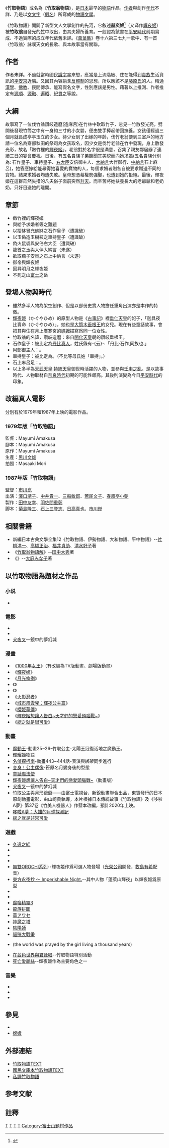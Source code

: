 {{about|日本平安時代的物語作品|〈竹取物語〉的其他意思|竹取物語 (消歧義)}}
{{Multiple issues|
{{Copy edit|time=2021-03-07T09:14:02+00:00}}
{{Overlinked|time=2021-03-07T09:14:02+00:00}}
}}
{{古籍
|image = [[File:Gekkyu_no_mukae.jpg|222px]]
|全名 = 
|原名 = {{lang|ja|竹取物語（たけとりものがたり）}}
|別名 = {{lang|ja|竹取翁の物語}}<br/>{{lang|ja|かぐや姫の物語}}
|撰者 = 有源顺、源融、遍昭、纪贯之等说
|託名作者 =
|編集者 = 
|輯錄者 = 
|文字 = 假名文
|國家 = {{JPN}}
|成書年代 = 不詳，約[[10世纪|十世纪]]初
|亡佚年代 = 
|偽託年代 = 
|注解者 = 
|篇數 = 
|原書篇數 = 
|今本篇數 = 
|卷數 =
|原書卷數 = 
|今本卷數 =
 |章回 = 
|最初著錄 = 
|版本 = 
|分類 = 
}}
{{japanese|japanese=竹取物語|kana=たけとりものがたり|romaji=Taketori Monogatari}}

《'''竹取物語'''》或名為《'''竹取翁物語'''》，是[[日本|日本]]最早的[[物語|物語]]作品。[[作者|作者]]與創作[[年代|年代]]不詳、乃是以[[女文字|女文字]]（[[日語假名|假名]]）所寫成的[[物語文學|物語文學]]。

《竹取物語》開闢了新型文人文學創作的先河，它敘述'''赫奕姬'''<ref>{{Cite web|url = http://www.zdic.net/c/b/18/38821.htm|title = 汉语词汇“赫奕”|accessdate = |archive-date = 2019-04-26|archive-url = https://web.archive.org/web/20190426222620/http://www.zdic.net/c/b/18/38821.htm|dead-url = no}}</ref>（又译作[[辉夜姬|辉夜姬]]{{noteTag|かぐや姬，漢譯有不同寫法，如“煇夜姬”、“赫映姬”、“竹取公主”等等。但据日本語言學傢山田孝雄考證，此詞源出漢語“赫奕”，意謂光輝炫耀貌、显赫貌、美盛貌}}）被'''竹取翁'''自發光的[[竹|竹]]中取出，由其夫婦所養育。一般認為該書在[[平安時代|平安時代]]前期寫成、不過實際的成立年代依舊未詳。《[[萬葉集|萬葉集]]》卷十六第三七九一歌中、有一首〈竹取翁〉詠嘆天女的長歌、與本故事當有關聯。

== 作者 ==
作者未詳。不過就當時國民[[識字率|識字率]]來想，應當是上流階級、住在能得到[[貴族|貴族]]生活資訊的[[平安京|平安京]]近隣。又因其內容諭含[[反體制|反體制]]的思想，所以應該不是[[藤原氏|藤原氏]]的人。精通[[漢學|漢學]]、[[佛教|佛教]]、民間傳承、能寫假名文字，性別應該是男性。藉著以上推測、作者推定有[[源順|源順]]、[[源融|源融]]、[[遍昭|遍昭]]、[[紀貫之|紀貫之]]等說。

== 大綱 ==
故事寫了一位伐竹翁讚岐造麿(造麻呂)在竹林中砍取竹子，忽見一竹散發光亮，劈開後發現竹筒之中有一身約三寸的小女嬰，便由雙手捧起帶回撫養。女孩僅經過三個月就長成亭亭玉立的少女。待少女到了出嫁的年齡，伐竹老翁便到三室戶的地方請一位名為齋部秋田的祭司為女孩取名，因少女是伐竹老翁在竹中發現，身上散發光彩，故名「嫩竹裡的[[輝夜姬|輝夜姬]]」。老翁對於名字很是滿意，召集了親友鄰居辦了連續三日的宴會慶祝。日後，有五名[[貴族|貴族]]子弟聽聞其美貌而向她[[求婚|求婚]](五名貴族分別為: 石作皇子、車持皇子、[[右大臣|右大臣]]安倍御主人、[[大納言|大納言]]大伴御行、[[中納言|中納言]]石上麻呂)，她答應嫁給能尋得她喜愛的寶物的人，每個求婚者則各自被要求贈送不同的寶物。結果求婚者均遭失敗。皇帝想憑藉權勢強娶，也遭到她的拒絕。最後，輝夜姬在這群茫然失措的凡夫俗子面前突然[[升天|升天]]。而辛苦將她扶養長大的老爺爺和老奶奶，只好目送她的離開。

== 章節 ==
* 嫩竹裡的輝夜姬
* 與給予求婚者等之難題
* 以拾缽冒充佛缽之石作皇子（遭識破）
* 以玉偽造玉樹枝之車持皇子（遭識破）
* 偽火鼠裘與安倍右大臣（遭識破）
* 龍首之玉與大伴大納言（未遂）
* 欲取燕子安貝之石上中納言（未遂）
* 御帝與輝夜姬
* 回昇明月之輝夜姬
* 不死之山[[富士|富士]]之岳

== 登場人物與時代 ==
* 雖然多半人物為架空創作、但是以部份史實人物擔任重角出演亦是本作的特徵。
* [[輝夜姬|輝夜姬]]（かぐやひめ）的原型人物是《[[古事記|古事記]]》裡[[垂仁天皇|垂仁天皇]]的妃子，「迦具夜比賣命（かぐやひめ）」，她也是[[大筒木垂根王|大筒木垂根王]]的女兒。現在有些童話故事，會把其與住在月上廣寒宮的[[嫦娥|嫦娥]]描寫爲同一位女性。
* 竹取翁的名諱，讚岐造麿：來自[[開化天皇|開化天皇]]朝的讚岐垂根王。
* 石作皇子：被比定為[[丹比真人|丹比真人]]，姓氏錄有-{云}-:「丹比‧石作,同族也.」
* 阿部御主人：{{lj|阿倍御主人}}。
* 車持皇子：被比定為{{lj|藤原不比等}}。（不比等母氏姓「車持」。）
* 石上麻呂足：{{lj|石上麻呂}}。
* 以上多半為[[天武天皇|天武天皇]]·[[持統天皇|持統天皇]]御世時活躍的人物，並參與[[壬申之亂|壬申之亂]]。是以故事時代、人物取材自[[奈良時代|奈良時代]]初期的可能性頗高。其後則演變為今日[[平安時代|平安時代]]的印象。

== 改編真人電影 ==
分別有於1979年和1987年上映的電影作品。

=== 1979年版「竹取物語」 ===
;監督：Mayumi Amakusa 
;腳本：Mayumi Amakusa
;原作：Mayumi Amakusa
;生產：[[黑川文雄|黑川文雄]]
;拍照：Masaaki Mori

=== 1987年版「竹取物語」 ===
;監督：[[市川崑|市川崑]]
;出演：[[澤口靖子|澤口靖子]]、[[中井貴一|中井貴一]]、[[三船敏郎|三船敏郎]]、[[若尾文子|若尾文子]]、[[春風亭小朝|春風亭小朝]]
;製作：[[田中友幸|田中友幸]]、[[羽佐間重彰|羽佐間重彰]]
;脚本：[[菊島隆三|菊島隆三]]、[[石上三登志|石上三登志]]、[[日高真也|日高真也]]、[[市川崑|市川崑]]

== 相關書籍 ==
*  新編日本古典文學全集12《竹取物語、伊勢物語、大和物語、平中物語》--[[片桐洋一|片桐洋一]]、[[高橋正治|高橋正治]]、[[福井貞助|福井貞助]]、[[清水好子|清水好子]]著
* 《[[竹取翁物語解|竹取翁物語解]]》--[[田中大秀|田中大秀]]著
* 《{{lang|ja|大庭みな子の竹取翁物語・伊勢物語}}》--[[大庭みな子|大庭みな子]]著

== 以竹取物語為題材之作品 ==
===小说===
* {{link-ja|证明完毕 竹取传说|QED 竹取伝説}}

=== 電影 ===
* {{link-ja|奥特Q THE MOVIE 星之传说|ウルトラQ ザ・ムービー 星の伝説}}
* {{link-ja|竹取物语 (1987年电影)|竹取物語 (1987年の映画)}}
* [[犬夜叉|犬夜叉]]—鏡中的夢幻城

=== 漫畫 ===
* 《[[1000年女王|1000年女王]]》（有改編為TV版動畫、劇場版動畫）
* 《[[辉夜姬_(漫画)|輝夜姬]]》
* 《[[月光條例|月光條例]]》
* 《{{link-ja|うりポッ|うりポッ}}》
* 《{{link-ja|月华美刃|月華美刃}}》
* 《[[火影忍者|火影忍者]]》
* 《[[城市風雲兒|城市風雲兒：輝夜公主篇]]》
* 《[[櫻姬華傳|櫻姬華傳]]》
* 《[[輝夜姬想讓人告白~天才們的戀愛頭腦戰~|輝夜姬想讓人告白~天才們的戀愛頭腦戰~]]》
* 《[[總之就是很可愛|總之就是很可愛]]》

=== 動畫 ===
* [[魔動王|魔動王]]-動畫25~26-竹取公主-太陽王冠復活地之魔動王。
* [[輝耀姬物語|輝耀姬物語]]
* [[名偵探柯南|名偵探柯南]]-動畫443~444話-表演與綁架同步進行
* [[变身！公主偶像|变身！公主偶像]]-笹原名月變身後的型態
* [[童話魔法使|童話魔法使]]
* [[輝夜姬想讓人告白~天才們的戀愛頭腦戰~|輝夜姬想讓人告白~天才們的戀愛頭腦戰~]]（動畫版）
* [[犬夜叉|犬夜叉]]—镜中的梦幻城
* 竹取公主與月形爺爺——由富士電視台、新銳動畫聯合出品，東寶發行的日本原創動畫電影，由山崎貴執導，本片根據日本傳統故事《竹取物語》及《哆啦A夢》第37卷《竹美人機器人》作藍本改編，預計2020年上映。
* [[哆啦A夢：大雄的月球探測記|哆啦A夢：大雄的月球探測記]]
* [[總之就是非常可愛|總之就是非常可愛]]

=== 遊戲 ===
* [[久遠之絆|久遠之絆]]
* {{link-ja|新竹取物語|新竹取物語}}
* {{link-ja|おーい!かぐや姫 衣衣の別れ|おーい!かぐや姫 衣衣の別れ}}
* {{link-ja|新·鬼之岛a|新・鬼ヶ島}}
* [[無雙OROCHI系列|無雙OROCHI系列]]--輝夜姬作爲可選人物登場（[[光榮公司|光榮公司]]開發，[[牧島有希|牧島有希]]配音）
* [[東方永夜抄_～_Imperishable_Night.|東方永夜抄 ～ Imperishable Night.]]--其中人物「蓬萊山輝夜」以輝夜姬爲原型
* {{link-en|BATTLE SPIRITS|BATTLE SPIRITS ～ "光の覇王ルナアーク・カグヤ"}}
* {{link-en|CR満月の夜に昇天したい|CR満月の夜に昇天したい}}
* [[VM_JAPAN|魔喚精靈3]]
* [[龍族拼圖|龍族拼圖]]
* [[華アワセ|華アワセ]]
* [[神魔之塔|神魔之塔]]
* [[阴阳师_(游戏)|陰陽師]]
* [[貓咪大戰爭|貓咪大戰爭]]
* {{link-ja|消えた世界と月と少女|消えた世界と月と少女}}(the world was prayed by the girl living a thousand years)
* [[在茜色世界與君詠唱|在茜色世界與君詠唱]]--竹取物語特別活動
* [[SINoALICE|死亡愛麗絲]]--輝夜姬作為主要角色之一

=== 音樂 ===
* {{link-ja|竹取物語 (室内樂曲)|竹取物語 (室内楽曲)}}
* {{link-ja|KAGUYA (NEWS 單曲 2015)|KAGUYA}}
* {{link-ja|告白之夜|告白の夜}}

==參見==
*{{link-ja|斑竹姑娘|斑竹姑娘}}
*[[嫦娥|嫦娥]]

== 外部連結 ==
{{Wikisourcelang|ja|竹取物語|竹取物語}}
{{Commons category|The Tale of the Bamboo Cutter}}
* [http://etext.lib.virginia.edu/japanese/taketori/AnoTake.html 竹取物語TEXT] {{Wayback|url=http://etext.lib.virginia.edu/japanese/taketori/AnoTake.html |date=20120418210015 }}
* [http://www2s.biglobe.ne.jp/~Taiju/taketori.htm 國民文庫本竹取物語TEXT] {{Wayback|url=http://www2s.biglobe.ne.jp/~Taiju/taketori.htm |date=20210414181548 }}
* [https://web.archive.org/web/20100825035758/http://miko.org/~uraki/kuon/furu/text/monogatari/taketori/taketori00.htm 私譯竹取物語]

==参考文献==
{{reflist}}
==註釋==
{{Reflist|1|list={{noteFoot}}}}

{{Authority control}}

[[Category:竹取物語|T]]
[[Category:月神|T]]
[[Category:飛鳥時代背景作品|T]]
[[Category:外星生命題材作品|T]]
[[Category:富士山題材作品|Category:富士山題材作品]]